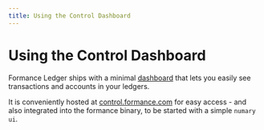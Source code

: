 ```yaml
---
title: Using the Control Dashboard
---
```


# Using the Control Dashboard
Formance Ledger ships with a minimal [dashboard](https://github.com/formancehq/control) that lets you easily see transactions and accounts in your ledgers.

It is conveniently hosted at [control.formance.com](https://control.formance.com/) for easy access - and also integrated into the formance binary, to be started with a simple `numary ui`.
